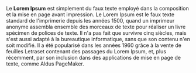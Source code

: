 Le **Lorem Ipsum** est simplement du faux texte employé dans la composition et la mise en page avant impression. Le Lorem Ipsum est le faux texte standard de l'imprimerie depuis les années 1500, quand un imprimeur anonyme assembla ensemble des morceaux de texte pour réaliser un livre spécimen de polices de texte. Il n'a pas fait que survivre cinq siècles, mais s'est aussi adapté à la bureautique informatique, sans que son contenu n'en soit modifié. Il a été popularisé dans les années 1960 grâce à la vente de feuilles Letraset contenant des passages du Lorem Ipsum, et, plus récemment, par son inclusion dans des applications de mise en page de texte, comme Aldus PageMaker.
